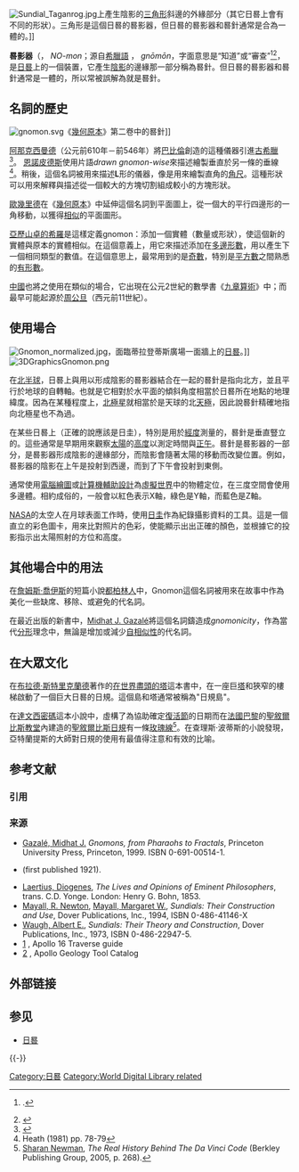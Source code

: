 {{roughTranslation}}
{{noteTA
|T= zh-cn:日规; zh-tw:晷影器
|zh-cn:日规; zh-tw:晷影器
}}

[[File:Sundial_Taganrog.jpg|thumb]]上產生陰影的[[三角形|三角形]]斜邊的外緣部分（其它日晷上會有不同的形狀）。三角形是這個日晷的晷影器，但日晷的晷影器和晷針通常是合為一體的。]] 

'''晷影器'''（{{lang-en|gnomon}}，{{IPA|en|ˈnoʊmɒn}} ''NO-mon''；源自[[希臘語|希臘語]] {{lang|grc|γνώμων}}， ''gnōmōn''，字面意思是“知道”或“審查”<ref>{{LSJ|gnw/mwn|γνώμων|ref}}.</ref><ref>{{cite web|title=gnomon|publisher=[[Online_Etymology_Dictionary|Online Etymology Dictionary]]|url=http://www.etymonline.com/index.php?term=gnomon&allowed_in_frame=0|accessdate=2014-11-21|archive-date=2014-11-29|archive-url=https://web.archive.org/web/20141129124859/http://www.etymonline.com/index.php?term=gnomon&allowed_in_frame=0|dead-url=no}}</ref>，是[[日晷|日晷]]上的一個裝置，它產生[[陰影|陰影]]的邊緣那一部分稱為晷針。但日晷的晷影器和晷針通常是一體的，所以常被誤解為就是晷針。

== 名詞的歷史 ==
[[File:gnomon.svg|thumb]]《[[幾何原本|幾何原本]]》第二卷中的晷針]]

[[阿那克西曼德#晷針|阿那克西曼德]]（公元前610年－前546年）將[[巴比倫|巴比倫]]創造的這種儀器引進[[古希臘|古希臘]]<ref>{{Cite web |url=http://classicpersuasion.org/pw/diogenes/dlanaximander.htm |title=Laertius, Diogenes. "Life of Anaximander". |access-date=2014-11-27 |archive-url=https://web.archive.org/web/20170426191654/http://classicpersuasion.org/pw/diogenes/dlanaximander.htm |archive-date=2017-04-26 |dead-url=yes }}</ref>。 [[恩諾皮德斯#幾何學|恩諾皮德斯]]使用片語''drawn gnomon-wise''來描述繪製垂直於另一條的垂線<ref name="Heath_78-79">Heath (1981) pp. 78-79</ref>。稍後，這個名詞被用來描述'''L'''形的儀器，像是用來繪製直角的[[角尺|角尺]]。這種形狀可以用來解釋與描述從一個較大的方塊切割組成較小的方塊形狀。

[[歐幾里德|歐幾里德]]在《[[幾何原本|幾何原本]]》中延伸這個名詞到平面圖上，從一個大的平行四邊形的一角移動，以獲得[[相似性_(幾何)|相似]]的平面圖形。

[[希羅|亞歷山卓的希羅]]是這樣定義gnomon：添加一個實體（數量或形狀），使這個新的實體與原本的實體相似。在這個意義上，{{link-en|士麥那的塞翁|Theon of Smyrna}}用它來描述添加在[[多邊形數|多邊形數]]，用以產生下一個相同類型的數值。在這個意思上，最常用到的是[[奇數|奇數]]，特別是[[平方數|平方數]]之間熟悉的[[有形數|有形數]]。

[[中國|中國]]也將之使用在類似的場合，它出現在公元2世紀的數學書《[[九章算術|九章算術]]》中；而最早可能起源於[[周公旦|周公旦]]（西元前11世紀）。

== 使用場合 ==
[[File:Gnomon_normalized.jpg|thumb]]，面臨蒂拉登蒂斯廣場一面牆上的[[日晷|日晷]]。]]
[[File:3DGraphicsGnomon.png|thumb]]

在[[北半球|北半球]]，日晷上與用以形成陰影的晷影器結合在一起的晷針是指向北方，並且平行於地球的自轉軸。也就是它相對於水平面的傾斜角度相當於日晷所在地點的地理緯度。因為在某種程度上，[[北極星|北極星]]就相當於是天球的北[[天極|天極]]，因此說晷針精確地指向北極星也不為過。 

在某些日晷上（正確的說應該是日圭），特別是用於[[經度|經度]]測量的，晷針是垂直豎立的。這些通常是早期用來觀察[[太陽|太陽]]的[[高度|高度]]以測定時間與[[正午|正午]]。晷針是晷影器的一部分，是晷影器形成陰影的邊緣部分，而陰影會隨著太陽的移動而改變位置。例如，晷影器的陰影在上午是投射到西邊，而到了下午會投射到東側。

通常使用[[電腦繪圖|電腦繪圖]]或[[計算機輔助設計|計算機輔助設計]]為[[虛擬世界|虛擬世界]]中的物體定位，在三度空間會使用多邊體。相約成俗的，一般會以紅色表示X軸，綠色是Y軸，而藍色是Z軸。

[[NASA|NASA]]的太空人在月球表面工作時，使用[[圭表|日圭]]作為紀錄攝影資料的工具。這是一個直立的彩色圖卡，用來比對照片的色彩，使能顯示出出正確的顏色，並根據它的投影指示出太陽照射的方位和高度。

==  其他場合中的用法 ==
在[[詹姆斯·喬伊斯|詹姆斯·喬伊斯]]的短篇小說[[都柏林人|都柏林人]]中，Gnomon這個名詞被用來在故事中作為美化一些缺席、移除、或避免的代名詞。

在最近出版的新書中，[[Midhat_J._Gazalé|Midhat J. Gazalé]]將這個名詞鑄造成''gnomonicity''，作為當代[[分形|分形]]理念中，無論是增加或減少[[自相似性|自相似性]]的代名詞。

== 在大眾文化 ==
在[[布拉德·斯特里克蘭德|布拉德·斯特里克蘭德]]著作的[[在世界盡頭的塔|在世界盡頭的塔]]這本書中，在一座巨[[塔式建築|塔]]和狹窄的樓梯啟動了一個巨大日晷的日規。這個島和塔通常被稱為"日規島"。

在[[達文西密碼|達文西密碼]]這本小說中，虛構了為協助確定[[復活節|復活節]]的日期而在[[法國|法國]][[巴黎|巴黎]]的[[聖敘爾比斯教堂|聖敘爾比斯教堂]]內建造的[[聖敘爾比斯日規|聖敘爾比斯日規]]有一條[[巴黎子午線|玫瑰線]]<ref>[[Sharan_Newman|Sharan Newman]], ''The Real History Behind The Da Vinci Code'' (Berkley Publishing Group, 2005, p. 268).</ref>。在查理斯·波蒂斯的小說發現，亞特蘭提斯的大師對日規的使用有最值得注意和有效的比喻。

== 参考文献 ==
=== 引用 ===
{{Reflist|2}}

=== 来源 ===
*[[Midhat_J._Gazalé|Gazalé, Midhat J.]] ''Gnomons, from Pharaohs to Fractals'', Princeton University Press, Princeton, 1999. ISBN 0-691-00514-1.
*{{Citation
 |first=Thomas Little 
 |last=Heath
 |authorlink= T. L. Heath
 |title=A History of Greek Mathematics
 |publisher=Dover publications
 |year = 1981
 |ISBN = 9780486240732
 }} (first published 1921).
* [[Diogenes_Laertius|Laertius, Diogenes]], ''The Lives and Opinions of Eminent Philosophers'', trans. C.D. Yonge. London: Henry G. Bohn, 1853.
*[[R._Newton_Mayall|Mayall, R. Newton]], [[Margaret_W._Mayall|Mayall, Margaret W.]], ''Sundials: Their Construction and Use'', Dover Publications, Inc., 1994, ISBN 0-486-41146-X
*[[Albert_E._Waugh|Waugh, Albert E.]], ''Sundials: Their Theory and Construction'', Dover Publications, Inc., 1973, ISBN 0-486-22947-5.
*[http://www.hq.nasa.gov/alsj/a16/traverse.pdf] {{Wayback|url=http://www.hq.nasa.gov/alsj/a16/traverse.pdf |date=20090116051656 }}, Apollo 16 Traverse guide
*[http://www.hq.nasa.gov/alsj/tools/Welcome.html] {{Wayback|url=http://www.hq.nasa.gov/alsj/tools/Welcome.html |date=20141002015130 }}, Apollo Geology Tool Catalog

== 外部链接 ==
{{Commons category|Gnomons}}

== 参见 ==
{{Portal box|天文学}}
* [[日晷|日晷]]

{{-}}
{{古希臘天文學}}

[[Category:日晷|Category:日晷]]
[[Category:World_Digital_Library_related|Category:World Digital Library related]]